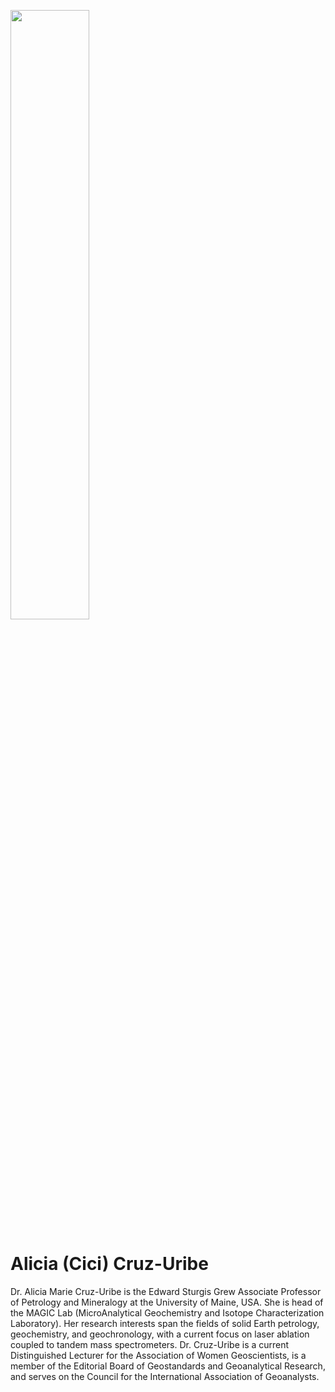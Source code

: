 ![](profile/cruz-uribe.jpg){fig-alt="Dr. Alicia (Cici) Cruz-Uribe " width="50%"}

# Alicia (Cici) Cruz-Uribe {.unnumbered}

Dr. Alicia Marie Cruz-Uribe is the Edward Sturgis Grew Associate Professor of Petrology and Mineralogy at the University of Maine, USA. She is head of the MAGIC Lab (MicroAnalytical Geochemistry and Isotope Characterization Laboratory). Her research interests span the fields of solid Earth petrology, geochemistry, and geochronology, with a current focus on laser ablation coupled to tandem mass spectrometers. Dr. Cruz-Uribe is a current Distinguished Lecturer for the Association of Women Geoscientists, is a member of the Editorial Board of Geostandards and Geoanalytical Research, and serves on the Council for the International Association of Geoanalysts. 

